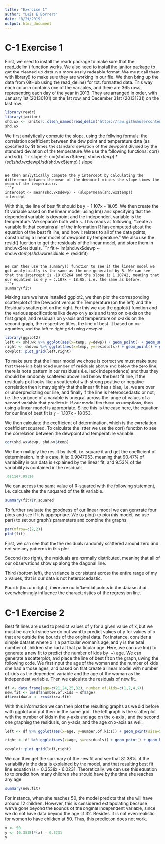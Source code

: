```yaml
---
title: "Exercise 1"
author: "Luis E Borrero"
date: "8/29/2019"
output: html_document
---
```


# C-1 Exercise 1 
First, we need to install the readr package to make sure that the read_delim() function works. We also need to install the janitor package to get the cleaned up data in a more easily redeable format. We must call them with library() to make sure they are working in our file. We then bring up the data from GitHub using the read_delim() for txt. formatted data. This way each column contains one of the variables, and there
are 365 rows, representing each day of the year in 2013. They are arranged in order, with January
1st (20130101) on the 1st row, and December 31st (20131231) on the last row.
```r
library(readr)
library(janitor)
shd.wx <- janitor::clean_names(read_delim("https://raw.githubusercontent.com/NicoleRadziwill/Data-for-R-Examples/master/kshd-2013.txt", delim="\t1") )
shd.wx
```

We first analytically compute the slope, using the follwing formula: the correlation coefficient between the dew point and temperature data (as specified by $) times the standard deviation of the dewpoint divided by the standard deviation of the temperature. We use the following functions: cor() and sd().
```r
slope <- cor(shd.wx$dewp, shd.wx$temp) * ( sd(shd.wx$dewp)/sd(shd.wx$temp) )
slope
```

We then analytically compute the y intercept by calculating the difference between the mean of the dewpoint minues the slope times the mean of the temperature. 
```r
intercept <- mean(shd.wx$dewp) - (slope*mean(shd.wx$temp))
intercept
```

With this, the line of best fit should be y = 1.107x - 18.05. We then create the fit variable based on the linear model, using lm() and specifying that the dependent variable is dewpoint and the independent variable is the temperature. We separate both with ~. This reads as following, "create a variable fit that
contains all of the information R has computed about the equation of the best fit line, and how
it relates to all of the data points, constructing a linear model of dewpoint by temperature." We also use the resid() fucntion to get the residuals of the linear model, and store them in shd.wx$residuals. 
```r
fit <- lm(shd.wx$dewp ~ shd.wx$temp)
shd.wx$residuals <- resid(fit)
```

We can then use the summary() function to see if the linear model we got analytically is the same as the one generated by R. We can see that the intercept is -18.05264 and the slope is 1.10742, meaning that our equation is e y = 1.107x - 18.05, i.e. the same as before. 
```r
summary(fit)
```

Making sure we have installed ggplot2, we then plot the corresponding scatterplot of the Dewpoint versus the Temperature (on the left) and the Residuals scatterplot on the right. For this we use the ggplot() function and the various specifications like dewp on y axis and temp on x-axis on the first graph, and residuals on y-axis and temperature on x-axis on the second graph, the respective titles, the line of best fit based on our equation, and the left to right grid using cowplot. 
```r
library(ggplot2)
left <- shd.wx %>% ggplot(aes(x=temp, y=dewp)) + geom_point() + geom_smooth(aes(color="red"), se=FALSE, method="lm") + ggtitle("Dewpoint vs. Temperature") + theme(legend.position="none")
right <- shd.wx %>% ggplot(aes(x=temp, y=residuals)) + geom_point() + geom_hline(yintercept=0) + ggtitle("Residuals")
cowplot::plot_grid(left,right)
```

To make sure that the linear model we chose is correct we must make sure that there is a balanced number of residuals above and below the zero line, there is not a pattern in our residuals (i.e. lack independence) and thus they should be randomly scattered above and below the best fit line, if the residuals plot looks like a scatterplot with strong positive or negative correlation then it may signify that the linear fit has a bias, i.e. we are over or underpredicting our line, and finally if the line is heteroscedastic or not, i.e. the variance of a variable is unequal across the range of values of a second variable that predicts it. If our model fits these assumptions, then using a linear model is appropriate. Since this is the case here, the equation for our line of best fit is y = 1.107x - 18.053.

We then calculate the coefficient of determination, which is the correlation coefficient squared. To calculate the latter we use the cor() function to see the correlation between the dewpoint and temperature variable. 
```r
cor(shd.wx$dewp, shd.wx$temp)
```

We then multiply the result by itself, i.e. square it and get the coefficient of determination. In this case, it is: 0.9047053, meaning that 90.47% of variability in our data is explained by the linear fit, and 9.53% of the variability is contained in the residuals. 
```r
.95116*.95116
```

We can access the same value of R-squared with the following statement, i.e. calcualte the the r.squared of the fit variable. 
```r
summary(fit)$r.squared
```

To further evaluate the goodness of our linear model we can generate four plots and see if it is appropriate. We us plot() to plot this model; we use par() to set our graph's parameters and combine the graphs. 
```r
par(mfrow=c(2,2))
plot(fit)
```

First, we can see that the the residuals randomly scattered around zero and not see any patterns in this plot. 

Second (top right), the residuals are normally distributed, meaning that all of our observations show up along the diagonal line. 

Third (bottom left), the variance is consistent across the entire range of my x values, that is our data is not heteroscedastic.

Fourth (bottom right), there are no influential points in the dataset that overwhelmingly influence the characteristics of the regression line.

# C-1 Exercise 2

Best fit lines are used to predict values of y for a given value of x, but we must be careful since we do not want to predict values of y for values of x that are  outside the bounds of the original data. For instance, consider a simple dataset where x is a particular woman's age, and y is the total number of children she had at that particular age. Here, we can use lm() to generate a new fit to predict the number of kids by (~) age. We can generate a scatterplot, and place the line of best fit on the graph, uwing the following code. We first input the age of the woman and the number of kids she had a those ages, and based on that create a linear model with number of kids as the dependent variable and the age of the woman as the independent variable. Then we calculate the residuals of new.fit. 
```r
df <- data.frame(age=c(21,24,25,32), number.of.kids=c(1,2,4,5)) 
new.fit <- lm(df$number.of.kids ~ df$age) 
df$residuals <- resid(new.fit)
```

With this information we can then plot the resulting graphs as we did before with ggplot and put them in the same grid. The left graph is the scatterplot with the number of kids in the y-axis and age on the x-axis , and the second one graphing the residuals, on y-axis, and the age on x-axis as well. 
```r
left <- df %>% ggplot(aes(x=age, y=number.of.kids)) + geom_point(size=5) + geom_smooth(aes(color="red"), se=FALSE, method="lm") + ggtitle("# of Kids by Mother's Age at Birth") + theme(legend.position="none")

right <- df %>% ggplot(aes(x=age, y=residuals)) + geom_point() + geom_hline(yintercept=0) + ggtitle("Residuals")

cowplot::plot_grid(left,right)
```

We can then get the summary of the new.fit and see that 81.38% of the variability in the data is explained by the model, and that resulting best fit line equation is  = 0.3538x - 6.0231. Theoretically, we can use this equation to to predict how many children she should have by the time she reaches any age.
```r
summary(new.fit)
```

For instance, when she reaches 50, the model predicts that she will have around 12 children. However, this is considered extrapolating because we've gone beyond the bounds of the original independent variable, since we do not have data beyond the age of 32. Besides, it is not even realistic for women to have children at 50. Thus, this prediction does not work. 
```r
x <- 50
y <- (0.3538)*(x) - 6.0231 
y
```

